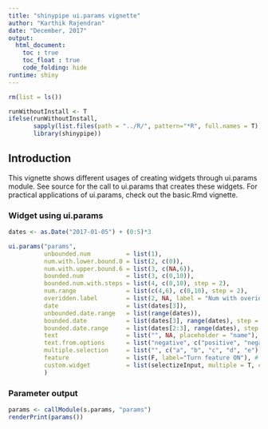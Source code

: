 ---
title: "shinypipe ui.params vignette"
author: "Karthik Rajendran"
date: "December, 2017"
output: 
  html_document:
    toc : true
    toc_float : true
    code_folding: hide
runtime: shiny
---

```{r Library, include=F}
rm(list = ls())

runWithoutInstall <- T
ifelse(runWithoutInstall,
       sapply(list.files(path = "../R/", pattern="*R", full.names = T), source),
       library(shinypipe))
```


## Introduction

This vignette shows different usages of creating widgets through ui.params module.
See source for the call to ui.params that creates these widgets.
For practical applications of ui.params, check out the basic.Rmd vignette.

### Widget using ui.params

```{r}
dates <- as.Date("2017-01-05") + (0:5)*3

ui.params("params", 
          unbounded.num          = list(1),
          num.with.lower.bound.0 = list(2, c(0)),
          num.with.upper.bound.6 = list(3, c(NA,6)),
          bounded.num            = list(3, c(0,10)),
          bounded.num.with.steps = list(4, c(0,10), step = 2),
          num.range              = list(c(4,6), c(0,10), step = 2),
          overidden.label        = list(2, NA, label = "Num with overidden label", width = '100%'),
          date                   = list(dates[3]),
          unbounded.date.range   = list(range(dates)),
          bounded.date           = list(dates[3], range(dates), step = 2),
          bounded.date.range     = list(dates[2:3], range(dates), step = 2),
          text                   = list("", NA, placeholder = "name"),
          text.from.options      = list("negative", c("positive", "negative")),
          multiple.selection     = list("", c("a", "b", "c", "d", "e"), multiple = T),
          feature                = list(F, label="Turn feature ON"), # Also illustrates overridding the label
          custom.widget          = list(selectizeInput, multiple = T, choices = c(1,2,3))
          )
```

### Parameter output
```{r}
params <- callModule(s.params, "params")
renderPrint(params())
```
